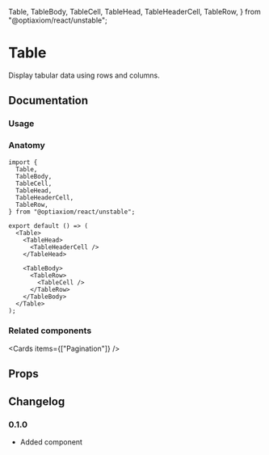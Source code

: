   Table,
  TableBody,
  TableCell,
  TableHead,
  TableHeaderCell,
  TableRow,
} from "@optiaxiom/react/unstable";

# Table

Display tabular data using rows and columns.

## Documentation

### Usage

<Demo component={Usage} />

### Anatomy

```tsx
import {
  Table,
  TableBody,
  TableCell,
  TableHead,
  TableHeaderCell,
  TableRow,
} from "@optiaxiom/react/unstable";

export default () => (
  <Table>
    <TableHead>
      <TableHeaderCell />
    </TableHead>

    <TableBody>
      <TableRow>
        <TableCell />
      </TableRow>
    </TableBody>
  </Table>
);
```

### Related components

<Cards items={["Pagination"]} />

## Props

<PropsTable component={Table} />
<PropsTable component={TableHead} />
<PropsTable component={TableHeaderCell} />
<PropsTable component={TableBody} />
<PropsTable component={TableRow} />
<PropsTable component={TableCell} />

## Changelog

### 0.1.0

- Added component
